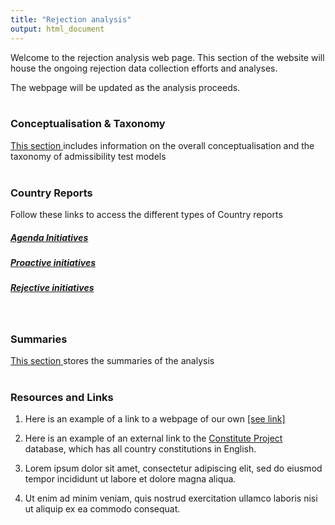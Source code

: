 ```yaml
---
title: "Rejection analysis"
output: html_document
---
```


Welcome to the rejection analysis web page. This section of the website will house the ongoing rejection data collection efforts and analyses. 

The webpage will be updated as the analysis proceeds.
<br/><br/>

### Conceptualisation & Taxonomy
<a href="https://fmendez72.github.io/lidd/Liddpages/rejection/concept/concept_home.html" target="_blank">This section </a>includes information on the overall conceptualisation and the taxonomy of admissibility test models 
<br/><br/>

### Country Reports
Follow these links to access the different types of Country reports

##### <a href="https://fmendez72.github.io/lidd/Liddpages/rejection/agenda/agenda_home.html" target="_blank">Agenda Initiatives</a>

##### <a href="https://fmendez72.github.io/lidd/Liddpages/rejection/proactive/proactive_home.html" target="_blank">Proactive initiatives</a>   
##### <a href="https://fmendez72.github.io/lidd/Liddpages/rejection/rejective/rejective_home.html" target="_blank">Rejective initiatives</a>
<br/>

### Summaries
<a href="https://fmendez72.github.io/lidd/Liddpages/rejection/summary/summary_home.html" target="_blank">This section </a> stores the summaries of the analysis
<br/><br/>

### Resources and Links

1. Here is an example of a link to a webpage of our own <a href="https://fmendez72.github.io/lidd/Liddpages/ConceptualMap.html" target="_blank">[see link]</a>

2. Here is an example of an external link to the <a href="https://www.constituteproject.org/search?lang=en" target="_blank">Constitute Project</a> database, which has all country constitutions in English.   

3. Lorem ipsum dolor sit amet, consectetur adipiscing elit, sed do eiusmod tempor incididunt ut labore et dolore magna aliqua. 

4. Ut enim ad minim veniam, quis nostrud exercitation ullamco laboris nisi ut aliquip ex ea commodo consequat.
